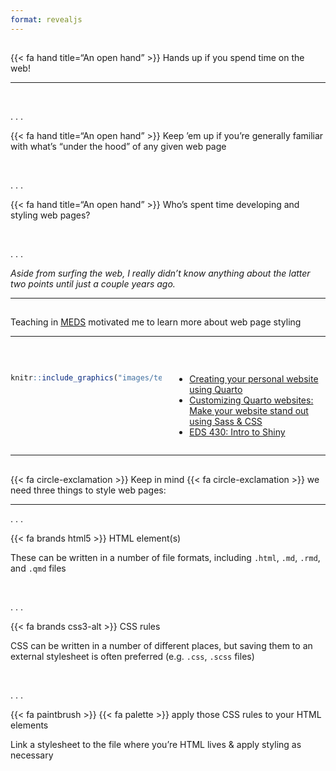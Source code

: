 ```yaml
---
format: revealjs
---
```


## {#do-you-use-the-web data-menu-title="Do you use the web?"}

[{{< fa hand title="An open hand" >}} Hands up if you spend time on the web!]{.slide-title}

<hr>

<br>

. . .

{{< fa hand title="An open hand" >}} Keep 'em up if you're generally familiar with what's "under the hood" of any given web page

<br>

. . .

{{< fa hand title="An open hand" >}} Who's spent time developing and styling web pages?

<br>

. . . 

::: {.center-text}
*Aside from surfing the web, I really didn't know anything about the latter two points until just a couple years ago.*
:::

---

## {#meds-websites data-menu-title="MEDS websites"}

[Teaching in [MEDS](https://bren.ucsb.edu/masters-programs/master-environmental-data-science/academics-meds) motivated me to learn more about web page styling]{.slide-title}

<hr>

<br>

::: {.columns}

::: {.column width="50%"}
```r
knitr::include_graphics("images/teaching.jpeg")
```
:::

::: {.column width="50%"}
::: incremental
- [Creating your personal website using Quarto](https://ucsb-meds.github.io/creating-quarto-websites/)
- [Customizing Quarto websites: Make your website stand out using Sass & CSS](https://ucsb-meds.github.io/customizing-quarto-websites/#/title-slide)
- [EDS 430: Intro to Shiny](https://ucsb-meds.github.io/EDS430-Shiny/#/title-slide)
:::
:::

::::

---

## {#3-things data-menu-title="3 things"}

[{{< fa circle-exclamation >}} Keep in mind {{< fa circle-exclamation >}} we need three things to style web pages: ]{.slide-title}

<hr>

. . . 

{{< fa brands html5 >}} HTML element(s)

::: {.body-text}
These can be written in a number of file formats, including `.html`, `.md`, `.rmd`, and `.qmd` files
:::

<br>

. . . 

{{< fa brands css3-alt >}} CSS rules

::: {.body-text}
CSS can be written in a number of different places, but saving them to an external stylesheet is often preferred (e.g. `.css`, `.scss` files)
:::

<br>

. . .

{{< fa paintbrush >}} {{< fa palette >}} apply those CSS rules to your HTML elements

::: {.body-text}
Link a stylesheet to the file where you're HTML lives & apply styling as necessary
:::




